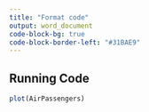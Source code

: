 ```yaml
---
title: "Format code"
output: word_document
code-block-bg: true
code-block-border-left: "#31BAE9"
---
```



## Running Code

```r
plot(AirPassengers)
```
